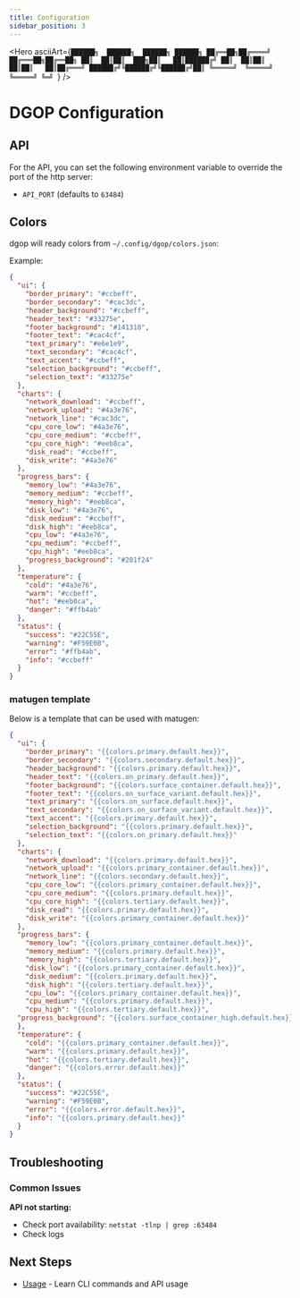 ```yaml
---
title: Configuration
sidebar_position: 3
---
```



<Hero
  asciiArt={`██████╗  ██████╗  ██████╗ ██████╗
██╔══██╗██╔════╝ ██╔═══██╗██╔══██╗
██║  ██║██║  ███╗██║   ██║██████╔╝
██║  ██║██║   ██║██║   ██║██╔═══╝
██████╔╝╚██████╔╝╚██████╔╝██║
╚═════╝  ╚═════╝  ╚═════╝ ╚═╝
                                  `}
/>

# DGOP Configuration

## API

For the API, you can set the following environment variable to override the port of the http server:
- `API_PORT` (defaults to `63484`)

## Colors

dgop will ready colors from `~/.config/dgop/colors.json`:

Example:

```json
{
  "ui": {
    "border_primary": "#ccbeff",
    "border_secondary": "#cac3dc",
    "header_background": "#ccbeff",
    "header_text": "#33275e",
    "footer_background": "#141318",
    "footer_text": "#cac4cf",
    "text_primary": "#e6e1e9",
    "text_secondary": "#cac4cf",
    "text_accent": "#ccbeff",
    "selection_background": "#ccbeff",
    "selection_text": "#33275e"
  },
  "charts": {
    "network_download": "#ccbeff",
    "network_upload": "#4a3e76",
    "network_line": "#cac3dc",
    "cpu_core_low": "#4a3e76",
    "cpu_core_medium": "#ccbeff",
    "cpu_core_high": "#eeb8ca",
    "disk_read": "#ccbeff",
    "disk_write": "#4a3e76"
  },
  "progress_bars": {
    "memory_low": "#4a3e76",
    "memory_medium": "#ccbeff",
    "memory_high": "#eeb8ca",
    "disk_low": "#4a3e76",
    "disk_medium": "#ccbeff",
    "disk_high": "#eeb8ca",
    "cpu_low": "#4a3e76",
    "cpu_medium": "#ccbeff",
    "cpu_high": "#eeb8ca",
    "progress_background": "#201f24"
  },
  "temperature": {
    "cold": "#4a3e76",
    "warm": "#ccbeff",
    "hot": "#eeb8ca",
    "danger": "#ffb4ab"
  },
  "status": {
    "success": "#22C55E",
    "warning": "#F59E0B",
    "error": "#ffb4ab",
    "info": "#ccbeff"
  }
}
```

### matugen template

Below is a template that can be used with matugen:

```json
{
  "ui": {
    "border_primary": "{{colors.primary.default.hex}}",
    "border_secondary": "{{colors.secondary.default.hex}}",
    "header_background": "{{colors.primary.default.hex}}",
    "header_text": "{{colors.on_primary.default.hex}}",
    "footer_background": "{{colors.surface_container.default.hex}}",
    "footer_text": "{{colors.on_surface_variant.default.hex}}",
    "text_primary": "{{colors.on_surface.default.hex}}",
    "text_secondary": "{{colors.on_surface_variant.default.hex}}",
    "text_accent": "{{colors.primary.default.hex}}",
    "selection_background": "{{colors.primary.default.hex}}",
    "selection_text": "{{colors.on_primary.default.hex}}"
  },
  "charts": {
    "network_download": "{{colors.primary.default.hex}}",
    "network_upload": "{{colors.primary_container.default.hex}}",
    "network_line": "{{colors.secondary.default.hex}}",
    "cpu_core_low": "{{colors.primary_container.default.hex}}",
    "cpu_core_medium": "{{colors.primary.default.hex}}",
    "cpu_core_high": "{{colors.tertiary.default.hex}}",
    "disk_read": "{{colors.primary.default.hex}}",
    "disk_write": "{{colors.primary_container.default.hex}}"
  },
  "progress_bars": {
    "memory_low": "{{colors.primary_container.default.hex}}",
    "memory_medium": "{{colors.primary.default.hex}}",
    "memory_high": "{{colors.tertiary.default.hex}}",
    "disk_low": "{{colors.primary_container.default.hex}}",
    "disk_medium": "{{colors.primary.default.hex}}",
    "disk_high": "{{colors.tertiary.default.hex}}",
    "cpu_low": "{{colors.primary_container.default.hex}}",
    "cpu_medium": "{{colors.primary.default.hex}}",
    "cpu_high": "{{colors.tertiary.default.hex}}",
  "progress_background": "{{colors.surface_container_high.default.hex}}"
  },
  "temperature": {
    "cold": "{{colors.primary_container.default.hex}}",
    "warm": "{{colors.primary.default.hex}}",
    "hot": "{{colors.tertiary.default.hex}}",
    "danger": "{{colors.error.default.hex}}"
  },
  "status": {
    "success": "#22C55E",
    "warning": "#F59E0B",
    "error": "{{colors.error.default.hex}}",
    "info": "{{colors.primary.default.hex}}"
  }
}
```

## Troubleshooting

### Common Issues

**API not starting:**
- Check port availability: `netstat -tlnp | grep :63484`
- Check logs

## Next Steps

- [Usage](usage) - Learn CLI commands and API usage
